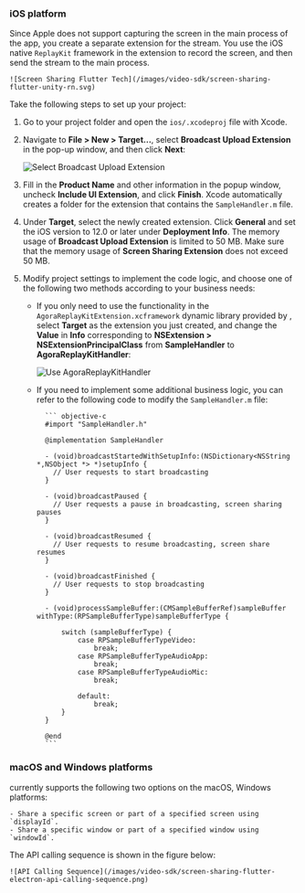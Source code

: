 <PlatformWrapper platform = "flutter">

### iOS platform

Since Apple does not support capturing the screen in the main process of the app, you create a separate extension for the <Vg k="SCR_SHR" /> stream. You use the iOS native `ReplayKit` framework in the extension to record the screen, and then send the <Vg k="SCR_SHR" /> stream to the main process.

    ![Screen Sharing Flutter Tech](/images/video-sdk/screen-sharing-flutter-unity-rn.svg)

Take the following steps to set up your <Vg k="SCR_SHR" /> project:

1. Go to your project folder and open the `ios/.xcodeproj` file with Xcode.
1. Navigate to **File > New > Target...**, select **Broadcast Upload Extension** in the pop-up window, and then click **Next**:

    ![Select Broadcast Upload Extension](/images/video-sdk/screen-sharing-ios-select-broadcast-upload-extension.png)

1. Fill in the **Product Name** and other information in the popup window, uncheck **Include UI Extension**, and click **Finish**. Xcode automatically creates a folder for the extension that contains the `SampleHandler.m` file.
1. Under **Target**, select the newly created extension. Click **General** and set the iOS version to 12.0 or later under **Deployment Info**.
The memory usage of **Broadcast Upload Extension** is limited to 50 MB. Make sure that the memory usage of **Screen Sharing Extension** does not exceed 50 MB.

1. Modify project settings to implement the <Vg k="SCR_SHR" /> code logic, and choose one of the following two methods according to your business needs:

    - If you only need to use the functionality in the `AgoraReplayKitExtension.xcframework` dynamic library provided by <Vg k="COMPANY" />, select **Target** as the extension you just created, and change the **Value** in **Info** corresponding to **NSExtension > NSExtensionPrincipalClass** from **SampleHandler** to **AgoraReplayKitHandler**:

        ![Use AgoraReplayKitHandler](/images/video-sdk/screen-sharing-ios-use-agorareplaykithandler.png)

    - If you need to implement some additional business logic, you can refer to the following code to modify the `SampleHandler.m` file:

            ``` objective-c
            #import "SampleHandler.h"

            @implementation SampleHandler

            - (void)broadcastStartedWithSetupInfo:(NSDictionary<NSString *,NSObject *> *)setupInfo {
              // User requests to start broadcasting
            }

            - (void)broadcastPaused {
              // User requests a pause in broadcasting, screen sharing pauses
            }

            - (void)broadcastResumed {
              // User requests to resume broadcasting, screen share resumes
            }

            - (void)broadcastFinished {
              // User requests to stop broadcasting
            }

            - (void)processSampleBuffer:(CMSampleBufferRef)sampleBuffer withType:(RPSampleBufferType)sampleBufferType {

                switch (sampleBufferType) {
                    case RPSampleBufferTypeVideo:
                        break;
                    case RPSampleBufferTypeAudioApp:
                        break;
                    case RPSampleBufferTypeAudioMic:
                        break;

                    default:
                        break;
                }
            }

            @end
            ```

### macOS and Windows platforms

<Vg k="COMPANY" /> currently supports the following two <Vg k="SCR_SHR" /> options on the macOS, Windows platforms:

    - Share a specific screen or part of a specified screen using `displayId`.
    - Share a specific window or part of a specified window using `windowId`.

The API calling sequence is shown in the figure below:

    ![API Calling Sequence](/images/video-sdk/screen-sharing-flutter-electron-api-calling-sequence.png)

</PlatformWrapper>